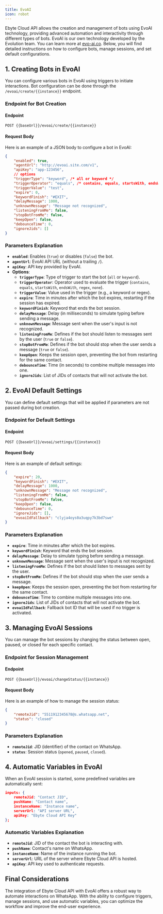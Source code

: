 ```yaml
---
title: EvoAI
icon: robot
---
```


Ebyte Cloud API allows the creation and management of bots using EvoAI technology, providing advanced automation and interactivity through different types of bots. EvoAI is our own technology developed by the Evolution team. You can learn more at [evo-ai.co](https://evo-ai.co). Below, you will find detailed instructions on how to configure bots, manage sessions, and set default configurations.

## 1. Creating Bots in EvoAI

You can configure various bots in EvoAI using triggers to initiate interactions. Bot configuration can be done through the `/evoai/create/{{instance}}` endpoint.

### Endpoint for Bot Creation

#### Endpoint

~~~http
POST {{baseUrl}}/evoai/create/{{instance}}
~~~

#### Request Body

Here is an example of a JSON body to configure a bot in EvoAI:

~~~json
{
    "enabled": true,
    "agentUrl": "http://evoai.site.com/v1",
    "apiKey": "app-123456",
    // options
    "triggerType": "keyword", /* all or keyword */
    "triggerOperator": "equals", /* contains, equals, startsWith, endsWith, regex, none */
    "triggerValue": "test",
    "expire": 0,
    "keywordFinish": "#EXIT",
    "delayMessage": 1000,
    "unknownMessage": "Message not recognized",
    "listeningFromMe": false,
    "stopBotFromMe": false,
    "keepOpen": false,
    "debounceTime": 0,
    "ignoreJids": []
}
~~~

### Parameters Explanation

- **`enabled`**: Enables (`true`) or disables (`false`) the bot.
- **`agentUrl`**: EvoAI API URL (without a trailing `/`).
- **`apiKey`**: API key provided by EvoAI.
- **Options**:
  - **`triggerType`**: Type of trigger to start the bot (`all` or `keyword`).
  - **`triggerOperator`**: Operator used to evaluate the trigger (`contains`, `equals`, `startsWith`, `endsWith`, `regex`, `none`).
  - **`triggerValue`**: Value used in the trigger (e.g., a keyword or regex).
  - **`expire`**: Time in minutes after which the bot expires, restarting if the session has expired.
  - **`keywordFinish`**: Keyword that ends the bot session.
  - **`delayMessage`**: Delay (in milliseconds) to simulate typing before sending a message.
  - **`unknownMessage`**: Message sent when the user's input is not recognized.
  - **`listeningFromMe`**: Defines if the bot should listen to messages sent by the user (`true` or `false`).
  - **`stopBotFromMe`**: Defines if the bot should stop when the user sends a message (`true` or `false`).
  - **`keepOpen`**: Keeps the session open, preventing the bot from restarting for the same contact.
  - **`debounceTime`**: Time (in seconds) to combine multiple messages into one.
  - **`ignoreJids`**: List of JIDs of contacts that will not activate the bot.

## 2. EvoAI Default Settings

You can define default settings that will be applied if parameters are not passed during bot creation.

### Endpoint for Default Settings

#### Endpoint

~~~http
POST {{baseUrl}}/evoai/settings/{{instance}}
~~~

#### Request Body

Here is an example of default settings:

~~~json
{
    "expire": 20,
    "keywordFinish": "#EXIT",
    "delayMessage": 1000,
    "unknownMessage": "Message not recognized",
    "listeningFromMe": false,
    "stopBotFromMe": false,
    "keepOpen": false,
    "debounceTime": 0,
    "ignoreJids": [],
    "evoaiIdFallback": "clyja4oys0a3uqpy7k3bd7swe"
}
~~~

### Parameters Explanation

- **`expire`**: Time in minutes after which the bot expires.
- **`keywordFinish`**: Keyword that ends the bot session.
- **`delayMessage`**: Delay to simulate typing before sending a message.
- **`unknownMessage`**: Message sent when the user's input is not recognized.
- **`listeningFromMe`**: Defines if the bot should listen to messages sent by the user.
- **`stopBotFromMe`**: Defines if the bot should stop when the user sends a message.
- **`keepOpen`**: Keeps the session open, preventing the bot from restarting for the same contact.
- **`debounceTime`**: Time to combine multiple messages into one.
- **`ignoreJids`**: List of JIDs of contacts that will not activate the bot.
- **`evoaiIdFallback`**: Fallback bot ID that will be used if no trigger is activated.

## 3. Managing EvoAI Sessions

You can manage the bot sessions by changing the status between open, paused, or closed for each specific contact.

### Endpoint for Session Management

#### Endpoint

~~~http
POST {{baseUrl}}/evoai/changeStatus/{{instance}}
~~~

#### Request Body

Here is an example of how to manage the session status:

~~~json
{
    "remoteJid": "5511912345678@s.whatsapp.net",
    "status": "closed"
}
~~~

### Parameters Explanation

- **`remoteJid`**: JID (identifier) of the contact on WhatsApp.
- **`status`**: Session status (`opened`, `paused`, `closed`).

## 4. Automatic Variables in EvoAI

When an EvoAI session is started, some predefined variables are automatically sent:

~~~json
inputs: {
    remoteJid: "Contact JID",
    pushName: "Contact name",
    instanceName: "Instance name",
    serverUrl: "API server URL",
    apiKey: "Ebyte Cloud API Key"
};
~~~

### Automatic Variables Explanation

- **`remoteJid`**: JID of the contact the bot is interacting with.
- **`pushName`**: Contact's name on WhatsApp.
- **`instanceName`**: Name of the instance running the bot.
- **`serverUrl`**: URL of the server where Ebyte Cloud API is hosted.
- **`apiKey`**: API key used to authenticate requests.

## Final Considerations

The integration of Ebyte Cloud API with EvoAI offers a robust way to automate interactions on WhatsApp. With the ability to configure triggers, manage sessions, and use automatic variables, you can optimize the workflow and improve the end-user experience.